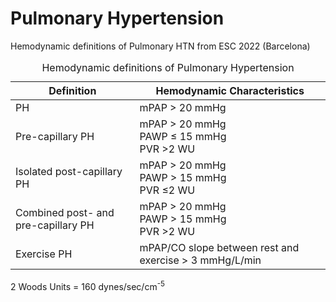 # Pulmonary Hypertension

Hemodynamic definitions of Pulmonary HTN from ESC 2022 (Barcelona)

| Definition                          | Hemodynamic Characteristics                             |
|-------------------------------------|---------------------------------------------------------|
| PH                                  | mPAP \> 20 mmHg                                         |
| Pre-capillary PH                    | mPAP \> 20 mmHg<br>PAWP ≤ 15 mmHg<br>PVR \>2 WU         |
| Isolated post-capillary PH          | mPAP \> 20 mmHg<br>PAWP \> 15 mmHg<br>PVR ≤2 WU         |
| Combined post- and pre-capillary PH | mPAP \> 20 mmHg<br>PAWP \> 15 mmHg<br>PVR \>2 WU        |
| Exercise PH                         | mPAP/CO slope between rest and exercise \> 3 mmHg/L/min |

: Hemodynamic definitions of Pulmonary Hypertension

::: callout-note
2 Woods Units = 160 dynes/sec/cm^-5^
:::
